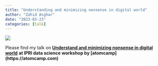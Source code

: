 ---
title: "Understanding and minimizing nonsense in digital world"
author: "Zahid Asghar"
date: "2023-03-23"
categories: [talk]
---

![](thumbnail.jpg)

Please find my talk on [**Understand and minimizing nonsense in digital world**](https://zahidasghar.com/data_analytics/quant_reasoning#/title-slide) **at IPRI data science workshop by \[atomcamp\](https://atomcamp.com)**
